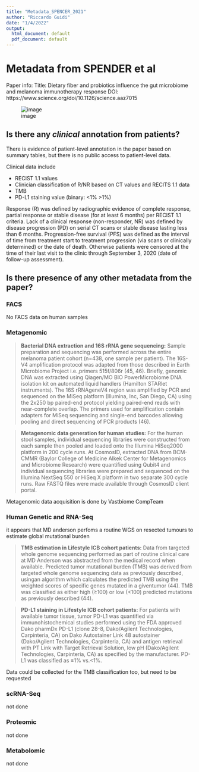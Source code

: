 ```yaml
---
title: "Metadata_SPENCER_2021"
author: "Riccardo Guidi"
date: "1/4/2022"
output:
  html_document: default
  pdf_document: default
---
```


# Metadata from SPENDER et al
Paper info:
Title: Dietary fiber and probiotics influence the gut microbiome and melanoma immunotherapy response
DOI: https://www.science.org/doi/10.1126/science.aaz7015

![image](spencer2021_1.png)

## Is there any _clinical_ annotation from patients?

There is evidence of patient-level annotation in the paper based on summary tables, but there is no public access to patient-level data.

Clinical data include

* RECIST 1.1 values
* Clinician classification of R/NR based on CT values and RECITS 1.1 data
* TMB
* PD-L1 staining value (binary: <1% >1%)

Response (R) was defined by radiographic evidence of complete response, partial response or stable disease (for at least 6 months) per RECIST 1.1 criteria. 
Lack of a clinical response (non-responder, NR) was defined by disease progression (PD) on serial CT scans or stable disease lasting less than 6 months. Progression-free survival (PFS) was defined as the interval of time from treatment start to treatment progression (via scans or clinically determined) or the date of death. Otherwise patients were censored at the time of their last visit to the clinic through September 3, 2020 (date of follow-up assessment).

## Is there presence of any other metadata from the paper?

### FACS

No FACS data on human samples

### Metagenomic

> **Bacterial DNA extraction and 16S rRNA gene sequencing:** Sample preparation and sequencing was performed across the entire melanoma patient cohort (n=438, one sample per patient). The 16S-V4 amplification protocol was adapted from those described in Earth Microbiome Project i.e.,primers 515f/806r (45, 46). Briefly, genomic DNA was extracted using Qiagen/MO BIO PowerMicrobiome DNA isolation kit on automated liquid handlers (Hamilton STARlet instruments). The 16S rRNAgeneV4 region was amplified by PCR and sequenced on the MiSeq platform (Illumina, Inc, San Diego, CA) using the 2x250 bp paired-end protocol yielding paired-end reads with near-complete overlap. The primers used for amplification contain adapters for MiSeq sequencing and single-end barcodes allowing pooling and direct sequencing of PCR products (46).

> **Metagenomic data generation for human studies:**  For the human stool samples, individual sequencing libraries were constructed from each sample then pooled and loaded onto the Illumina HiSeq2000 platform in 200 cycle runs. At CosmosID, extracted DNA from BCM-CMMR (Baylor College of Medicine Alkek Center for Metagenomics and Microbiome Research) were quantified using Qubit4 and individual sequencing libraries were prepared and sequenced on the Illumina NextSeq 550 or HiSeq X platform in two separate 300 cycle runs. Raw FASTQ files were made available through CosmosID client portal.

Metagenomic data acquisition is done by Vastbiome CompTeam

### Human Genetic and RNA-Seq

it appears that MD anderson perfoms a routine WGS on resected tumours to estimate global mutational burden

> **TMB estimation in Lifestyle ICB cohort patients:** Data from targeted whole genome sequencing performed as part of routine clinical care at MD Anderson was abstracted from the medical record when available. Predicted tumor mutational burden (TMB) was derived from targeted whole genome sequencing data as previously described, usingan algorithm which calculates the predicted TMB using the weighted scores of specific genes mutated in a giventumor (44). TMB was classified as either high (≥100) or low (<100) predicted mutations as previously described (44).

> **PD-L1 staining in Lifestyle ICB cohort patients:** For patients with available tumor tissue, tumor PD-L1 was quantified via immunohistochemical studies performed using the FDA approved Dako pharmDx PD-L1 (clone 28-8, Dako/Agilent Technologies, Carpinteria, CA) on Dako Autostainer Link 48 autostainer (Dako/Agilent Technologies, Carpinteria, CA) and antigen retrieval with PT Link with Target Retrieval Solution, low pH (Dako/Agilent Technologies, Carpinteria, CA) as specified by the manufacturer. PD-L1 was classified as ≥1% vs.<1%.

Data could be collected for the TMB classification too, but need to be requested

### scRNA-Seq

not done

### Proteomic

not done

### Metabolomic

not done

